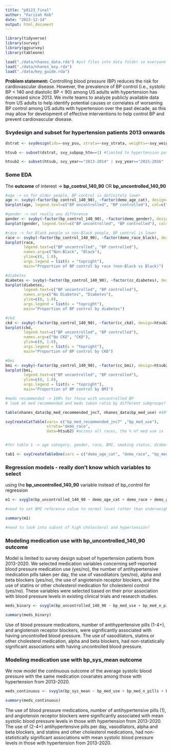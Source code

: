 ```yaml
---
title: "p8123_final"
author: "Farizah Rob"
date: "2023-12-14"
output: html_document
---
```


```r
library(tidyverse)
library(survey)
library(ggsurvey)
library(tableone)
```


```r
load("./data/nhanes_data.rda") #put files into data folder so everyone can run this
load("./data/nhanes_key.rda") 
load("./data/key_guide.rda")

```

**Problem statement:** Controlling blood pressure (BP) reduces the risk for cardiovascular disease. However, the prevalence of BP control (i.e., systolic BP < 140 and diastolic BP < 90) among US adults with hypertension has decreased since 2013. We invite teams to analyze publicly available data from US adults to help identify potential causes or correlates of worsening BP control among US adults with hypertension over the past decade, as this may allow for development of effective interventions to help control BP and prevent cardiovascular disease.


### Svydesign and subset for hypertension patients 2013 onwards

```r
dstrat <- svydesign(ids=~svy_psu, strata=~svy_strata, weights=~svy_weight_mec, data=nhanes_data, nest=TRUE) 

htsub <- subset(dstrat, svy_subpop_htn==1) #limited to hypertension patients

htsub2 <- subset(htsub, svy_year=="2013-2014" | svy_year=="2015-2016" | svy_year=="2017-2020") #limited to hypertension patents from 2013 onwards
```


### Some EDA

The **outcome** of interest -> **bp_control_140_90** OR **bp_uncontrolled_140_90**

```r
#age -> so for older people, BP control is definitely lower
age <- svyby(~factor(bp_control_140_90), ~factor(demo_age_cat), design=htsub2, svymean, na.rm=TRUE)
barplot(age, legend.text=c("BP uncontrolled", "BP controlled"), col=c("pink", "purple"), main="Proportion of BP control by age category") 

#gender -> not really any difference 
gender <- svyby(~factor(bp_control_140_90), ~factor(demo_gender), design=htsub2, svymean, na.rm=TRUE)
barplot(gender, legend.text=c("BP uncontrolled", "BP controlled"), col=c("pink", "purple"), main="Proportion of BP control by gender") #not much of a change

#race -> for Black people vs non-Black people, BP control is lower
race <- svyby(~factor(bp_control_140_90), ~factor(demo_race_black), design=htsub2, svymean, na.rm=TRUE)
barplot(race, 
        legend.text=c("BP uncontrolled", "BP controlled"), 
        names.arg=c("Non-Black", "Black"), 
        ylim=c(0, 1.0),
        args.legend = list(x = "topright"), 
        main="Proportion of BP control by race (non-Black vs Black)")

#diabetes
diabetes <- svyby(~factor(bp_control_140_90), ~factor(cc_diabetes), design=htsub2, svymean, na.rm=TRUE)
barplot(diabetes, 
        legend.text=c("BP uncontrolled", "BP controlled"), 
        names.arg=c("No Diabetes", "Diabetes"), 
        ylim=c(0, 1.0),
        args.legend = list(x = "topright"), 
        main="Proportion of BP control by diabetes")

#ckd
ckd <- svyby(~factor(bp_control_140_90), ~factor(cc_ckd), design=htsub2, svymean, na.rm=TRUE)
barplot(ckd, 
        legend.text=c("BP uncontrolled", "BP controlled"), 
        names.arg=c("No CKD", "CKD"), 
        ylim=c(0, 1.0),
        args.legend = list(x = "topright"), 
        main="Proportion of BP control by CKD")

#bmi 
bmi <- svyby(~factor(bp_control_140_90), ~factor(cc_bmi), design=htsub2, svymean, na.rm=TRUE)
barplot(bmi, 
        legend.text=c("BP uncontrolled", "BP controlled"), 
        ylim=c(0, 1.0),
        args.legend = list(x = "topright"), 
        main="Proportion of BP control by BMI")

#meds recommended -> 100% for those with uncontrolled BP
# look at med recommended and meds taken ratio by different subgroups?

table(nhanes_data$bp_med_recommended_jnc7, nhanes_data$bp_med_use) #48% of people recommended medication do not take medication

svyCreateCatTable(vars= c("bp_med_recommended_jnc7" ,"bp_med_use"), 
                  strata="demo_race", 
                  data=htsub2) #across all races, the % of med use is lower than % recommended -? this gap is highest for NH Black


#for table 1 -> age category, gender, race, BMI, smoking status, diabetes, CKD, cholesterol, recommended medication use, medication use 

tab1 <- svyCreateTableOne(vars = c("demo_age_cat", "demo_race", "bp_med_recommended_jnc7", "bp_med_recommended_accaha", "bp_med_use", "chol_total", "chol_hdl", "chol_ldl", "chol_trig", "chol_med_use", "cc_bmi", "cc_ckd", "cc_diabetes", "cc_cvd_any"), strata="bp_control_140_90", data=htsub2)

```

### Regression models - really don't know which variables to select 

using the **bp_uncontrolled_140_90** variable instead of bp_control for regression

```r
m1 <- svyglm(bp_uncontrolled_140_90 ~ demo_age_cat + demo_race + demo_gender + cc_smoke + cc_bmi+ cc_diabetes + cc_ckd + cc_cvd_any + chol_trig + chol_ldl + chol_hdl, design = htsub2, family=quasibinomial()) #does it make sense to add bp medication use and recommended variables? they are prescribed bc of the uncontrolled bp

#need to set BMI reference value to normal level rather than underweight

summary(m1)

#need to look into subset of high cholesterol and hypertension?
```

### Modeling medication use with bp_uncontrolled_140_90 outcome

Model is limited to survey design subset of hypertension patients from 2013-2020. We selected medication variables concerning self-reported blood pressure medication use (yes/no), the number of antihypertensive medication pills taken per day, the use of vasodilators (yes/no), alpha and beta blockers (yes/no), the use of angiotensin receptor blockers, and the use of statins or other cholesterol medication for cholesterol control (yes/no). These variables were selected based on their prior association with blood pressure levels in existing clinical trials and research studies. 
```r

meds_binary <- svyglm(bp_uncontrolled_140_90 ~ bp_med_use + bp_med_n_pills + bp_med_vasod + bp_med_alpha + bp_med_beta + bp_med_angioten + chol_med_statin + chol_med_use, design = htsub2, family = quasibinomial())

summary(meds_binary)
```

Use of blood pressure medications, number of antihypertensive pills (1-4+), and angiotensin receptor blockers, were significantly associated with having uncontrolled blood pressure. The use of vasodilators, statins or other cholesterol medication, alpha and beta blockers, had non-statistically significant associations with having uncontrolled blood pressure.

### Modeling medication use with bp_sys_mean outcome

We now model the continuous outcome of the average systolic blood pressure with the same medication covariates among those with hypertension from 2013-2020. 

```r
meds_continuous <- svyglm(bp_sys_mean ~ bp_med_use + bp_med_n_pills + bp_med_vasod + bp_med_alpha + bp_med_beta + bp_med_angioten + chol_med_statin + chol_med_use, design = htsub2, family = gaussian())

summary(meds_continuous)
```

The use of blood pressure medications, number of antihypertensive pills (1), and angiotensin receptor blockers were significantly associated with mean systolic blood pressure levels in those with hypertension from 2013-2020. The use of (2-4+) antihypertensive pills per day, vasodilators, alpha and beta blockers, and statins and other cholesterol medications, had non-statistically significant associations with mean systolic blood pressure levels in those with hypertension from 2013-2020. 
